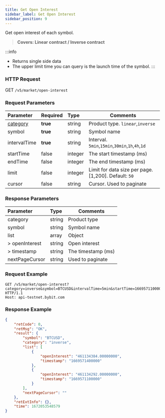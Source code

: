 ```yaml
---
title: Get Open Interest
sidebar_label: Get Open Interest
sidebar_position: 9
---
```


Get open interest of each symbol.
> **Covers: Linear contract / Inverse contract**

:::info
* Returns single side data
* The upper limit time you can query is the launch time of the symbol.
:::

### HTTP Request
GET `/v5/market/open-interest`

### Request Parameters
| Parameter | Required | Type | Comments|
|:----- |:-------|:-----|------ |
|[category](../enum#category) |**true** |string |Product type. `linear`,`inverse` |
|symbol |**true**|string |Symbol name|
|intervalTime |**true** |string |Interval. `5min`,`15min`,`30min`,`1h`,`4h`,`1d` |
|startTime |false |integer |The start timestamp (ms) |
|endTime |false |integer |The end timestamp (ms) |
|limit |false |integer |Limit for data size per page. [1,200]. Default: `50` |
|cursor |false |string |Cursor. Used to paginate |

### Response Parameters
| Parameter | Type | Comments|
|:----- |:-----|----- |
|category |string |Product type |
|symbol |string |Symbol name |
|list |array |Object |
|> openInterest |string |Open interest |
|> timestamp |string |The timestamp (ms) |
|nextPageCursor |string |Used to paginate |

### Request Example

```http
GET /v5/market/open-interest?category=inverse&symbol=BTCUSD&intervalTime=5min&startTime=1669571100000&endTime=1669571400000 HTTP/1.1
Host: api-testnet.bybit.com
```

### Response Example

```json
{
    "retCode": 0,
    "retMsg": "OK",
    "result": {
        "symbol": "BTCUSD",
        "category": "inverse",
        "list": [
            {
                "openInterest": "461134384.00000000",
                "timestamp": "1669571400000"
            },
            {
                "openInterest": "461134292.00000000",
                "timestamp": "1669571100000"
            }
        ],
        "nextPageCursor": ""
    },
    "retExtInfo": {},
    "time": 1672053548579
}
```